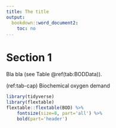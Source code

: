 ```yaml
---
title: The title
output:
  bookdown::word_document2:
    toc: no
...
```


# Section 1

Bla bla (see Table \@ref(tab:BODData)).

(ref:tab-cap) Biochemical oxygen demand

```r
library(tidyverse)
library(flextable)
flextable::flextable(BOD) %>%
	fontsize(size=8, part='all') %>%
	bold(part='header')
```
